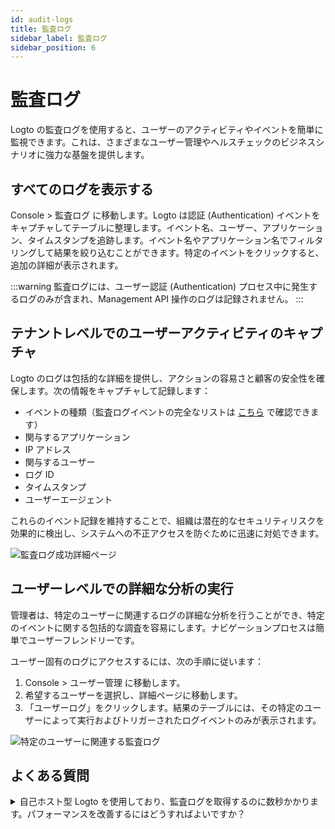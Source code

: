 ```yaml
---
id: audit-logs
title: 監査ログ
sidebar_label: 監査ログ
sidebar_position: 6
---
```


# 監査ログ

Logto の監査ログを使用すると、ユーザーのアクティビティやイベントを簡単に監視できます。これは、さまざまなユーザー管理やヘルスチェックのビジネスシナリオに強力な基盤を提供します。

## すべてのログを表示する

<CloudLink to="/audit-logs">Console > 監査ログ</CloudLink> に移動します。Logto は認証
(Authentication)
イベントをキャプチャしてテーブルに整理します。イベント名、ユーザー、アプリケーション、タイムスタンプを追跡します。イベント名やアプリケーション名でフィルタリングして結果を絞り込むことができます。特定のイベントをクリックすると、追加の詳細が表示されます。

:::warning
監査ログには、ユーザー認証 (Authentication) プロセス中に発生するログのみが含まれ、Management API 操作のログは記録されません。
:::

## テナントレベルでのユーザーアクティビティのキャプチャ

Logto のログは包括的な詳細を提供し、アクションの容易さと顧客の安全性を確保します。次の情報をキャプチャして記録します：

- イベントの種類（監査ログイベントの完全なリストは [こちら](https://github.com/logto-io/logto/blob/master/packages/console/src/consts/logs.ts) で確認できます）
- 関与するアプリケーション
- IP アドレス
- 関与するユーザー
- ログ ID
- タイムスタンプ
- ユーザーエージェント

これらのイベント記録を維持することで、組織は潜在的なセキュリティリスクを効果的に検出し、システムへの不正アクセスを防ぐために迅速に対処できます。

![監査ログ成功詳細ページ](./assets/audit-log-success-details-page.png)

## ユーザーレベルでの詳細な分析の実行

管理者は、特定のユーザーに関連するログの詳細な分析を行うことができ、特定のイベントに関する包括的な調査を容易にします。ナビゲーションプロセスは簡単でユーザーフレンドリーです。

ユーザー固有のログにアクセスするには、次の手順に従います：

1. <CloudLink to="/users">Console > ユーザー管理</CloudLink> に移動します。
2. 希望するユーザーを選択し、詳細ページに移動します。
3. 「ユーザーログ」をクリックします。結果のテーブルには、その特定のユーザーによって実行およびトリガーされたログイベントのみが表示されます。

![特定のユーザーに関連する監査ログ](./assets/audit-logs-related-to-specific-user.png)

## よくある質問

<details>
<summary>自己ホスト型 Logto を使用しており、監査ログを取得するのに数秒かかります。パフォーマンスを改善するにはどうすればよいですか？</summary>

OSS ユーザーは、古い監査ログを定期的にクリーンアップするために cronjob を追加する必要があります。

</details>
